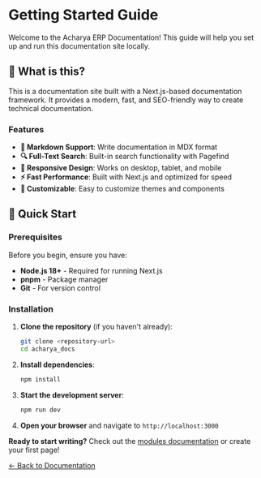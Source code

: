 # Getting Started Guide

Welcome to the Acharya ERP Documentation! This guide will help you set up and run this documentation site locally.

## 🎯 What is this?

This is a documentation site built with a Next.js-based documentation framework. It provides a modern, fast, and SEO-friendly way to create technical documentation.

### Features

- **📝 Markdown Support**: Write documentation in MDX format
- **🔍 Full-Text Search**: Built-in search functionality with Pagefind
- **📱 Responsive Design**: Works on desktop, tablet, and mobile
- **⚡ Fast Performance**: Built with Next.js and optimized for speed
- **🎨 Customizable**: Easy to customize themes and components

## 🚀 Quick Start

### Prerequisites

Before you begin, ensure you have:

- **Node.js 18+** - Required for running Next.js
- **pnpm** - Package manager
- **Git** - For version control

### Installation

1. **Clone the repository** (if you haven't already):

   ```bash
   git clone <repository-url>
   cd acharya_docs
   ```

2. **Install dependencies**:

   ```bash
   npm install
   ```

3. **Start the development server**:

   ```bash
   npm run dev
   ```

4. **Open your browser** and navigate to `http://localhost:3000`

**Ready to start writing?** Check out the [modules documentation](/modules/authentication/introduction) or create your first page!

[← Back to Documentation](/)
